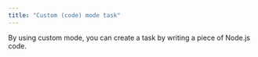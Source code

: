 ---
title: "Custom (code) mode task"
---

By using custom mode, you can create a task by writing a piece of Node.js code.  

